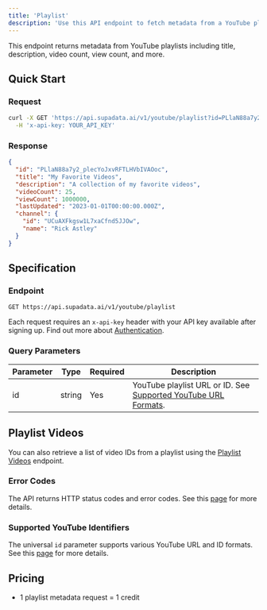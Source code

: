 ```yaml
---
title: 'Playlist'
description: 'Use this API endpoint to fetch metadata from a YouTube playlist including title, description, video count, and more.'
---
```


This endpoint returns metadata from YouTube playlists including title, description, video count, view count, and more.

## Quick Start

### Request

```bash
curl -X GET 'https://api.supadata.ai/v1/youtube/playlist?id=PLlaN88a7y2_plecYoJxvRFTLHVbIVAOoc' \
  -H 'x-api-key: YOUR_API_KEY'
```

### Response

```json
{
  "id": "PLlaN88a7y2_plecYoJxvRFTLHVbIVAOoc",
  "title": "My Favorite Videos",
  "description": "A collection of my favorite videos",
  "videoCount": 25,
  "viewCount": 1000000,
  "lastUpdated": "2023-01-01T00:00:00.000Z",
  "channel": {
    "id": "UCuAXFkgsw1L7xaCfnd5JJOw",
    "name": "Rick Astley"
  }
}
```

## Specification

### Endpoint

`GET https://api.supadata.ai/v1/youtube/playlist`

Each request requires an `x-api-key` header with your API key available after signing up. Find out more about [Authentication](/documentation/getting-started#authentication).

### Query Parameters

| Parameter | Type   | Required | Description                                                                                                    |
| --------- | ------ | -------- | -------------------------------------------------------------------------------------------------------------- |
| id        | string | Yes      | YouTube playlist URL or ID. See [Supported YouTube URL Formats](/documentation/youtube/supported-url-formats). |

## Playlist Videos

You can also retrieve a list of video IDs from a playlist using the [Playlist Videos](/documentation/youtube/playlist-videos) endpoint.

### Error Codes

The API returns HTTP status codes and error codes. See this [page](/documentation/errors) for more details.

### Supported YouTube Identifiers

The universal `id` parameter supports various YouTube URL and ID formats. See this [page](/documentation/youtube/supported-url-formats) for more details.

## Pricing

- 1 playlist metadata request = 1 credit
